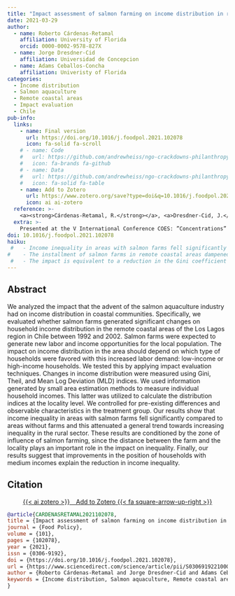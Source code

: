 ```yaml
---
title: "Impact assessment of salmon farming on income distribution in remote coastal areas: The Chilean case"
date: 2021-03-29
author:
  - name: Roberto Cárdenas-Retamal
    affiliation: University of Florida
    orcid: 0000-0002-9578-827X
  - name: Jorge Dresdner-Cid
    affiliation: Universidad de Concepcion
  - name: Adams Ceballos-Concha
    affiliation: Univeristy of Florida
categories: 
  - Income distribution
  - Salmon aquaculture
  - Remote coastal areas
  - Impact evaluation
  - Chile
pub-info:
  links:
    - name: Final version
      url: https://doi.org/10.1016/j.foodpol.2021.102078
      icon: fa-solid fa-scroll
    # - name: Code
    #   url: https://github.com/andrewheiss/ngo-crackdowns-philanthropy
    #   icon: fa-brands fa-github
    # - name: Data
    #   url: https://github.com/andrewheiss/ngo-crackdowns-philanthropy/tree/master/data
    #   icon: fa-solid fa-table
    - name: Add to Zotero
      url: https://www.zotero.org/save?type=doi&q=10.1016/j.foodpol.2021.102078
      icon: ai ai-zotero
  reference: >-
    <a><strong>Cárdenas-Retamal, R.</strong></a>, <a>Dresdner-Cid, J.</a>, and <a>Ceballos-Concha, A.</a>, (2021) “Impact assessment of salmon farming on income distribution in remote coastal areas: The Chilean case,” <em>Food Policy</em> 101: 102078, doi: <a href="https://doi.org/10.1016/j.foodpol.2021.102078"><code>10.1016/j.foodpol.2021.102078</code></a>
  extra: >-
    Presented at the V International Conference COES: ”Concentrations” in 2018, and in the X Annual Meeting of the Chilean Society of Regional Studies SOCHER in 2018.
doi: 10.1016/j.foodpol.2021.102078
haiku: 
 #   - Income inequality in areas with salmon farms fell significantly compared to areas without farms.
#    - The installment of salmon farms in remote coastal areas dampened the general trend of increased income inequality.
 #   - The impact is equivalent to a reduction in the Gini coefficient from 0.479 to 0.464.
---
```


## Abstract

We analyzed the impact that the advent of the salmon aquaculture industry had on income distribution in coastal communities. Specifically, we evaluated whether salmon farms generated significant changes on household income distribution in the remote coastal areas of the Los Lagos region in Chile between 1992 and 2002. Salmon farms were expected to generate new labor and income opportunities for the local population. The impact on income distribution in the area should depend on which type of households were favored with this increased labor demand: low-income or high-income households. We tested this by applying impact evaluation techniques. Changes in income distribution were measured using Gini, Theil, and Mean Log Deviation (MLD) indices. We used information generated by small area estimation methods to measure individual household incomes. This latter was utilized to calculate the distribution indices at the locality level. We controlled for pre-existing differences and observable characteristics in the treatment group. Our results show that income inequality in areas with salmon farms fell significantly compared to areas without farms and this attenuated a general trend towards increasing inequality in the rural sector. These results are conditioned by the zone of influence of salmon farming, since the distance between the farm and the locality plays an important role in the impact on inequality. Finally, our results suggest that improvements in the position of households with medium incomes explain the reduction in income inequality.


## Citation

<p class="buttons" style="text-align:center;">
<a class="btn btn-danger" target="_blank" href="https://www.zotero.org/save?type=doi&q=10.1177/0899764020971045">{{< ai zotero >}}&emsp;Add to Zotero {{< fa square-arrow-up-right >}}</a>
</p>

```bibtex
@article{CARDENASRETAMAL2021102078,
title = {Impact assessment of salmon farming on income distribution in remote coastal areas: The Chilean case},
journal = {Food Policy},
volume = {101},
pages = {102078},
year = {2021},
issn = {0306-9192},
doi = {https://doi.org/10.1016/j.foodpol.2021.102078},
url = {https://www.sciencedirect.com/science/article/pii/S0306919221000555},
author = {Roberto Cárdenas-Retamal and Jorge Dresdner-Cid and Adams Ceballos-Concha},
keywords = {Income distribution, Salmon aquaculture, Remote coastal areas, Impact evaluation, Chile}
}
```
